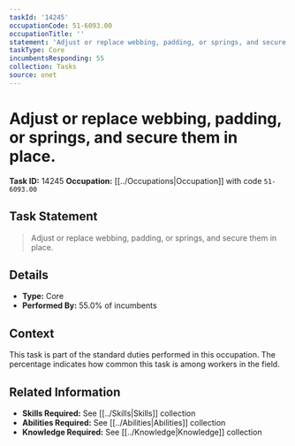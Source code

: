 ```yaml
---
taskId: '14245'
occupationCode: 51-6093.00
occupationTitle: ''
statement: 'Adjust or replace webbing, padding, or springs, and secure them in place.'
taskType: Core
incumbentsResponding: 55
collection: Tasks
source: onet
---
```

# Adjust or replace webbing, padding, or springs, and secure them in place.

**Task ID:** 14245
**Occupation:** [[../Occupations|Occupation]] with code `51-6093.00`

## Task Statement

> Adjust or replace webbing, padding, or springs, and secure them in place.

## Details

- **Type:** Core
- **Performed By:** 55.0% of incumbents

## Context

This task is part of the standard duties performed in this occupation. The percentage indicates how common this task is among workers in the field.

## Related Information

- **Skills Required:** See [[../Skills|Skills]] collection
- **Abilities Required:** See [[../Abilities|Abilities]] collection
- **Knowledge Required:** See [[../Knowledge|Knowledge]] collection
